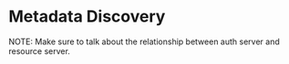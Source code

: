# Metadata Discovery

NOTE: Make sure to talk about the relationship between auth server and resource server.
